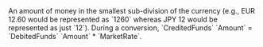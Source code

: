   

<ParamField body="Amount" type="integer">     
An amount of money in the smallest sub-division of the currency (e.g., EUR 12.60 would be represented as `1260` whereas JPY 12 would be represented as just `12`).  
During a conversion, `CreditedFunds` `Amount` = `DebitedFunds` `Amount` * `MarketRate`.  
</ParamField>